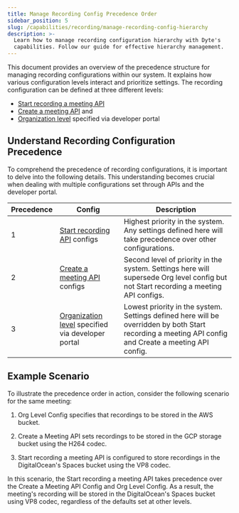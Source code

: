 ```yaml
---
title: Manage Recording Config Precedence Order
sidebar_position: 5
slug: /capabilities/recording/manage-recording-config-hierarchy
description: >-
  Learn how to manage recording configuration hierarchy with Dyte's
  capabilities. Follow our guide for effective hierarchy management.
---
```


This document provides an overview of the precedence structure for managing recording configurations within our system. It explains how various configuration levels interact and prioritize settings. The recording configuration can be defined at three different levels:

- [Start recording a meeting API](/api#/operations/start_recording)
- [Create a meeting API](/api#/operations/create_meeting) and
- [Organization level](https://dev.dyte.io/recordings) specified via developer portal

## Understand Recording Configuration Precedence

To comprehend the precedence of recording configurations, it is important to delve into the following details. This understanding becomes crucial when dealing with multiple configurations set through APIs and the developer portal.

| Precedence | Config                                                                              | Description                                                                                                                                           |
| ---------- | ----------------------------------------------------------------------------------- | ----------------------------------------------------------------------------------------------------------------------------------------------------- |
| 1          | [Start recording API](/api#/operations/start_recording) configs                     | Highest priority in the system. Any settings defined here will take precedence over other configurations.                                             |
| 2          | [Create a meeting API](/api#/operations/create_meeting) configs                     | Second level of priority in the system. Settings here will supersede Org level config but not Start recording a meeting API configs.                  |
| 3          | [Organization level](https://dev.dyte.io/recordings) specified via developer portal | Lowest priority in the system. Settings defined here will be overridden by both Start recording a meeting API config and Create a meeting API config. |

## Example Scenario

To illustrate the precedence order in action, consider the following scenario for the same meeting:

1. Org Level Config specifies that recordings to be stored in the AWS bucket.

2. Create a Meeting API sets recordings to be stored in the GCP storage bucket using the H264 codec.

3. Start recording a meeting API is configured to store recordings in the DigitalOcean's Spaces bucket using the VP8 codec.

In this scenario, the Start recording a meeting API takes precedence over the Create a Meeting API Config and Org Level Config. As a result, the meeting's recording will be stored in the DigitalOcean's Spaces bucket using VP8 codec, regardless of the defaults set at other levels.

<head>
  <title>Manage Recording Config Precedence Order Guide</title>
  <meta
    name="description"
    content="Learn how to manage recording configuration hierarchy with Dyte's capabilities. Follow our guide for effective hierarchy management."
  />
</head>
